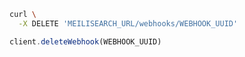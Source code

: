 <CodeGroup>

```bash cURL
curl \
  -X DELETE 'MEILISEARCH_URL/webhooks/WEBHOOK_UUID'
```

```javascript JS
client.deleteWebhook(WEBHOOK_UUID)
```
</CodeGroup>